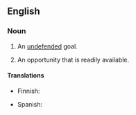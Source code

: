 ==English==

===Noun===
{{en-noun}}

# {{lb|en|sports}} An [[undefended]] goal.
# An opportunity that is readily available.

====Translations====
{{trans-top|undefended goal}}
* Finnish: {{t|fi|[[avoin]] [[maali]]}}
{{trans-mid}}
* Spanish: {{t|es|gol a puerta vacía|m}}
{{trans-bottom}}